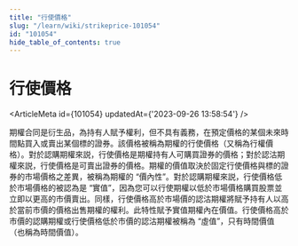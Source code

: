 ```yaml
---
title: "行使價格"
slug: "/learn/wiki/strikeprice-101054"
id: "101054"
hide_table_of_contents: true
---
```



# 行使價格

<ArticleMeta id={101054} updatedAt={'2023-09-26 13:58:54'} />
<div className='border-solid border-b border-t-0 my-4 border-[var(--ifm-color-gray-300)]' />

期權合同是衍生品，為持有人賦予權利，但不具有義務，在預定價格的某個未來時間點買入或賣出某個標的證券。該價格被稱為期權的行使價格（又稱為行權價格）。對於認購期權來説，行使價格是期權持有人可購買證券的價格；對於認沽期權來説，行使價格是可賣出證券的價格。期權的價值取決於固定行使價格與標的證券的市場價格之差異，被稱為期權的 “價內性”。對於認購期權來説，行使價格低於市場價格的被認為是 “實值”，因為您可以行使期權以低於市場價格購買股票並立即以更高的市價賣出。同樣，行使價格高於市場價的認沽期權將賦予持有人以高於當前市價的價格出售期權的權利。此特性賦予實值期權內在價值。行使價格高於市價的認購期權或行使價格低於市價的認沽期權被稱為 “虛值”，只有時間價值（也稱為時間價值）。
